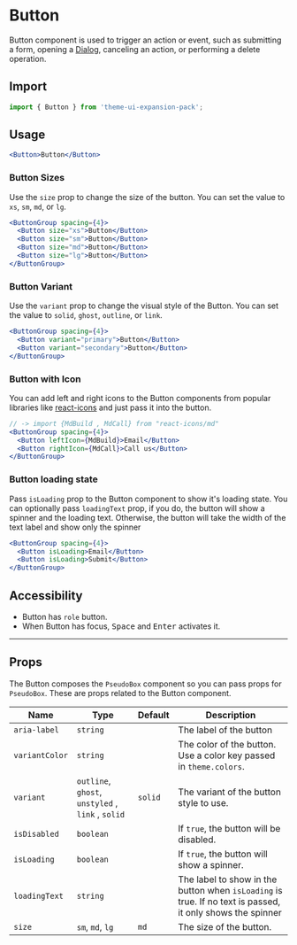 
<SEO
  title="Button"
  description="Button component is used to trigger an action or event, such as submitting a
form, opening a Dialog, canceling an action, or performing a delete operation."
/>

# Button

Button component is used to trigger an action or event, such as submitting a
form, opening a [Dialog](/modal), canceling an action, or performing a delete
operation.

## Import

```js
import { Button } from 'theme-ui-expansion-pack';
```

## Usage

```jsx
<Button>Button</Button>
```

### Button Sizes

Use the `size` prop to change the size of the button. You can set the value to
`xs`, `sm`, `md`, or `lg`.

```jsx
<ButtonGroup spacing={4}>
  <Button size="xs">Button</Button>
  <Button size="sm">Button</Button>
  <Button size="md">Button</Button>
  <Button size="lg">Button</Button>
</ButtonGroup>
```

### Button Variant

Use the `variant` prop to change the visual style of the Button. You can set the
value to `solid`, `ghost`, `outline`, or `link`.

```jsx
<ButtonGroup spacing={4}>
  <Button variant="primary">Button</Button>
  <Button variant="secondary">Button</Button>
</ButtonGroup>
```

### Button with Icon

You can add left and right icons to the Button components from popular libraries like
[react-icons](https://react-icons.netlify.com) and just pass it into the button.

```jsx
// -> import {MdBuild , MdCall} from "react-icons/md"
<ButtonGroup spacing={4}>
  <Button leftIcon={MdBuild}>Email</Button>
  <Button rightIcon={MdCall}>Call us</Button>
</ButtonGroup>
```

### Button loading state

Pass `isLoading` prop to the Button component to show it's loading state. You
can optionally pass `loadingText` prop, if you do, the button will show a
spinner and the loading text. Otherwise, the button will take the width of the
text label and show only the spinner

```jsx
<ButtonGroup spacing={4}>
  <Button isLoading>Email</Button>
  <Button isLoading>Submit</Button>
</ButtonGroup>
```

## Accessibility

- Button has `role` button.
- When Button has focus, <kbd>Space</kbd> and <kbd>Enter</kbd> activates it.

---

## Props

The Button composes the `PseudoBox` component so you can pass props for
`PseudoBox`. These are props related to the Button component.

| Name           | Type                                              | Default | Description                                                                                               |
| -------------- | ------------------------------------------------- | ------- | --------------------------------------------------------------------------------------------------------- |
| `aria-label`   | `string`                                          |         | The label of the button                                                                                   |
| `variantColor` | `string`                                          |         | The color of the button. Use a color key passed in `theme.colors`.                                        |
| `variant`      | `outline`, `ghost`, `unstyled` , `link` , `solid` | `solid` | The variant of the button style to use.                                                                   |
| `isDisabled`   | `boolean`                                         |         | If `true`, the button will be disabled.                                                                   |
| `isLoading`    | `boolean`                                         |         | If `true`, the button will show a spinner.                                                                |
| `loadingText`  | `string`                                          |         | The label to show in the button when `isLoading` is true. If no text is passed, it only shows the spinner |
| `size`         | `sm`, `md`, `lg`                                  | `md`    | The size of the button.                                                                                   |
